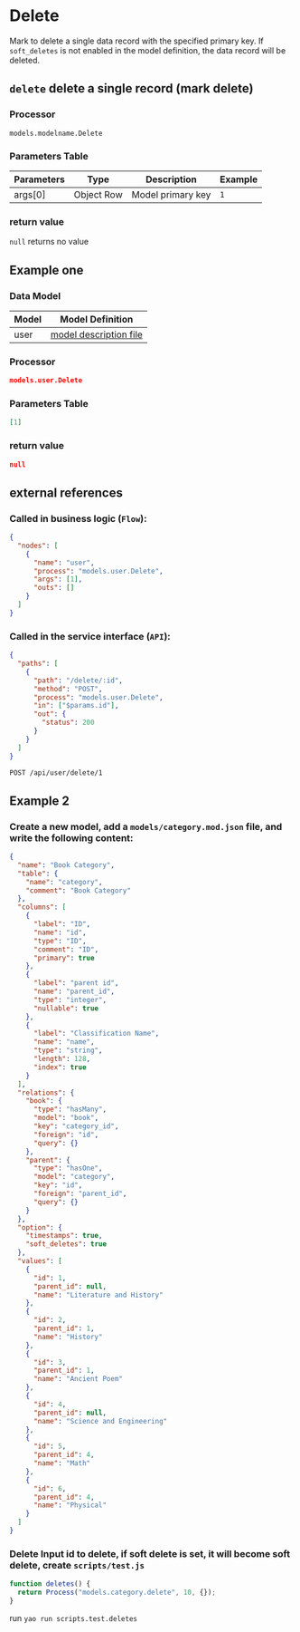 # Delete

Mark to delete a single data record with the specified primary key. If `soft_deletes` is not enabled in the model definition, the data record will be deleted.

## `delete` delete a single record (mark delete)

### Processor

`models.modelname.Delete`

### Parameters Table

| Parameters | Type       | Description       | Example |
| ---------- | ---------- | ----------------- | ------- |
| args[0]    | Object Row | Model primary key | `1`     |

### return value

`null` returns no value

## Example one

### Data Model

| Model | Model Definition                           |
| ----- | ------------------------------------------ |
| user  | [model description file](../examples/user) |

### Processor

```json
models.user.Delete
```

### Parameters Table

```json
[1]
```

### return value

```json
null
```

## external references

### Called in business logic (`Flow`):

```json
{
  "nodes": [
    {
      "name": "user",
      "process": "models.user.Delete",
      "args": [1],
      "outs": []
    }
  ]
}
```

### Called in the service interface (`API`):

```json
{
  "paths": [
    {
      "path": "/delete/:id",
      "method": "POST",
      "process": "models.user.Delete",
      "in": ["$params.id"],
      "out": {
        "status": 200
      }
    }
  ]
}
```

```bash
POST /api/user/delete/1
```

## Example 2

### Create a new model, add a `models/category.mod.json` file, and write the following content:

```json
{
  "name": "Book Category",
  "table": {
    "name": "category",
    "comment": "Book Category"
  },
  "columns": [
    {
      "label": "ID",
      "name": "id",
      "type": "ID",
      "comment": "ID",
      "primary": true
    },
    {
      "label": "parent id",
      "name": "parent_id",
      "type": "integer",
      "nullable": true
    },
    {
      "label": "Classification Name",
      "name": "name",
      "type": "string",
      "length": 128,
      "index": true
    }
  ],
  "relations": {
    "book": {
      "type": "hasMany",
      "model": "book",
      "key": "category_id",
      "foreign": "id",
      "query": {}
    },
    "parent": {
      "type": "hasOne",
      "model": "category",
      "key": "id",
      "foreign": "parent_id",
      "query": {}
    }
  },
  "option": {
    "timestamps": true,
    "soft_deletes": true
  },
  "values": [
    {
      "id": 1,
      "parent_id": null,
      "name": "Literature and History"
    },
    {
      "id": 2,
      "parent_id": 1,
      "name": "History"
    },
    {
      "id": 3,
      "parent_id": 1,
      "name": "Ancient Poem"
    },
    {
      "id": 4,
      "parent_id": null,
      "name": "Science and Engineering"
    },
    {
      "id": 5,
      "parent_id": 4,
      "name": "Math"
    },
    {
      "id": 6,
      "parent_id": 4,
      "name": "Physical"
    }
  ]
}
```

### Delete Input id to delete, if soft delete is set, it will become soft delete, create `scripts/test.js`

```javascript
function deletes() {
  return Process("models.category.delete", 10, {});
}
```

run `yao run scripts.test.deletes`
